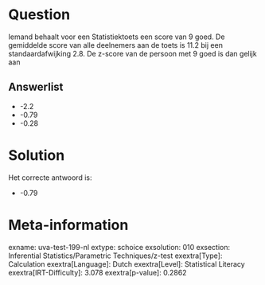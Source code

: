 Question
========

Iemand behaalt voor een Statistiektoets een score van 9 goed. De
gemiddelde score van alle deelnemers aan de toets is 11.2 bij een
standaardafwijking 2.8. De z-score van de persoon met 9 goed is dan
gelijk aan


Answerlist
----------

* -2.2
* -0.79
* -0.28

Solution
========

Het correcte antwoord is: 

* -0.79

Meta-information
================
exname: uva-test-199-nl
extype: schoice
exsolution: 010
exsection: Inferential Statistics/Parametric Techniques/z-test
exextra[Type]: Calculation
exextra[Language]: Dutch
exextra[Level]: Statistical Literacy
exextra[IRT-Difficulty]: 3.078
exextra[p-value]: 0.2862
